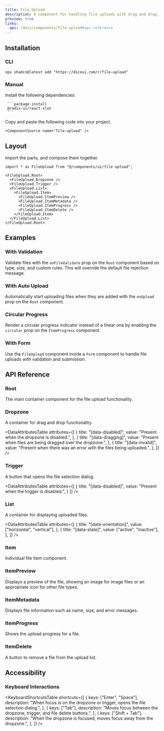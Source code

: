 ```yaml
---
title: File Upload
description: A component for handling file uploads with drag and drop, previewing, and progress tracking.
preview: true
links:
  api: /docs/components/file-upload#api-reference
---
```


<ComponentTabs name="file-upload-demo" align="start" className="p-4" />

## Installation

### CLI

```package-install
npx shadcn@latest add "https://diceui.com/r/file-upload"
```

### Manual

<Steps>
  <Step>
     Install the following dependencies:

     ```package-install
     @radix-ui/react-slot
     ```
  </Step>
  <Step>
    Copy and paste the following code into your project.

    <ComponentSource name="file-upload" />
  </Step>
</Steps>

## Layout

Import the parts, and compose them together.

```tsx
import * as FileUpload from "@/components/ui/file-upload";

<FileUpload.Root>
  <FileUpload.Dropzone />
  <FileUpload.Trigger />
  <FileUpload.List>
    <FileUpload.Item>
      <FileUpload.ItemPreview />
      <FileUpload.ItemMetadata />
      <FileUpload.ItemProgress />
      <FileUpload.ItemDelete />
    </FileUpload.Item>
  </FileUpload.List>
</FileUpload.Root>
```

## Examples

### With Validation

Validate files with the `onFileValidate` prop on the `Root` component based on type, size, and custom rules. This will override the default file rejection message.

<ComponentTabs name="file-upload-validation-demo" align="start" className="p-4" />

### With Auto Upload

Automatically start uploading files when they are added with the `onUpload` prop on the `Root` component.

<ComponentTabs name="file-upload-auto-upload-demo" align="start" className="p-4" />

### Circular Progress

Render a circular progress indicator instead of a linear one by enabling the `circular` prop on the `ItemProgress` component.

<ComponentTabs name="file-upload-circular-progress-demo" align="start" className="p-4" />

### With Form

Use the `FileUpload` component inside a `Form` component to handle file uploads with validation and submission.

<ComponentTabs name="file-upload-form-demo" align="start" className="p-4" />

## API Reference

### Root

The main container component for the file upload functionality.

<AutoTypeTable
  path="./types/docs/file-upload.ts"
  name="RootProps"
/>

### Dropzone

A container for drag and drop functionality.

<AutoTypeTable
  path="./types/docs/file-upload.ts"
  name="DropzoneProps"
/>

<DataAttributesTable
  attributes={[
    {
      title: "[data-disabled]",
      value: "Present when the dropzone is disabled.",
    },
    {
      title: "[data-dragging]",
      value: "Present when files are being dragged over the dropzone.",
    },
    {
      title: "[data-invalid]",
      value: "Present when there was an error with the files being uploaded.",
    },
  ]}
/>

### Trigger

A button that opens the file selection dialog.

<AutoTypeTable
  path="./types/docs/file-upload.ts"
  name="TriggerProps"
/>

<DataAttributesTable
  attributes={[
    {
      title: "[data-disabled]",
      value: "Present when the trigger is disabled.",
    }
  ]}
/>

### List

A container for displaying uploaded files.

<AutoTypeTable
  path="./types/docs/file-upload.ts"
  name="ListProps"
/>

<DataAttributesTable
  attributes={[
    {
      title: "[data-orientation]",
      value: ["horizontal", "vertical"],
    },
    {
      title: "[data-state]",
      value: ["active", "inactive"],
    },
  ]}
/>

### Item

Individual file item component.

<AutoTypeTable
  path="./types/docs/file-upload.ts"
  name="ItemProps"
/>

### ItemPreview

Displays a preview of the file, showing an image for image files or an appropriate icon for other file types.

<AutoTypeTable
  path="./types/docs/file-upload.ts"
  name="ItemPreviewProps"
/>

### ItemMetadata

Displays file information such as name, size, and error messages.

<AutoTypeTable
  path="./types/docs/file-upload.ts"
  name="ItemMetadataProps"
/>

### ItemProgress

Shows the upload progress for a file.

<AutoTypeTable
  path="./types/docs/file-upload.ts"
  name="ItemProgressProps"
/>

### ItemDelete

A button to remove a file from the upload list.

<AutoTypeTable
  path="./types/docs/file-upload.ts"
  name="ItemDeleteProps"
/>

## Accessibility

### Keyboard Interactions

<KeyboardShortcutsTable
  shortcuts={[
    {
      keys: ["Enter", "Space"],
      description: "When focus is on the dropzone or trigger, opens the file selection dialog.",
    },
    {
      keys: ["Tab"],
      description: "Moves focus between the dropzone, trigger, and file delete buttons.",
    },
    {
      keys: ["Shift + Tab"],
      description: "When the dropzone is focused, moves focus away from the dropzone.",
    },
  ]}
/>
